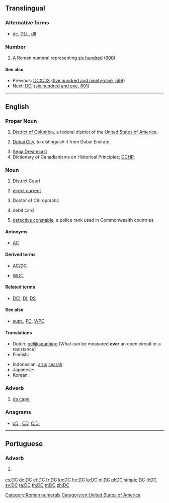 {{also|dc|Dc|dC|D.C.|d.C.}}
==Translingual==

===Alternative forms===
* {{sense|roman numeral}} [[dc]], [[DLL]], [[dll]]

===Number===
{{mul-number}}

# A Roman numeral representing [[six hundred]] ([[600]]).

====See also====
* Previous: [[DCXCIX]] ([[five hundred and ninety-nine]], [[599]])
* Next: [[DCI]] ([[six hundred and one]], [[601]])

[[Category:Roman numerals]]

----

==English==

===Proper Noun===
{{en-proper-noun}}

# {{label|en|geography}} [[District of Columbia]], a federal district of the [[United States of America]].
# {{label|en|geography}} [[Dubai City]], to distinguish it from Dubai Emirate.
# [[w:Sega Dreamcast|Sega Dreamcast]]
# Dictionary of Canadianisms on Historical Principles; [[DCHP]].

===Noun===
{{en-noun}}

# {{label|en|legal}} District Court
# {{label|en|electrical}} [[direct current]]
# {{label|en|degree}} Doctor of Chiropractic
# {{label|en|banking}} debit card
# {{label|en|law enforcement}} [[detective constable]], a police rank used in Commonwealth countries

====Antonyms====
* {{sense|electrcial}} [[AC]]

====Derived terms====
* [[AC/DC]]
* {{sense|law enforcement}} [[WDC]]

====Related terms====
* {{sense|law enforcement}} [[DCI]], [[DI]], [[DS]]

====See also====
* {{sense|law enforcement}} [[supt.]], [[PC]], [[WPC]]

====Translations====
{{trans-top|direct current}}
* Dutch: [[gelijkspanning]] (What can be measured '''over''' an open circuit or a resistance)
* Finnish: {{t+|fi|tasavirta}}
{{trans-mid}}
* Indonesian: [[arus]] [[arah|searah]]
* Japanese: {{t|ja|直流|tr=ちょくりゅう, chokuryū}}
* Korean: {{t|ko|직류|tr=[[直流]], jikryu}}
{{trans-bottom}}

===Adverb===
{{en-adv|-}}

# {{label|en|music}} [[da capo]]

===Anagrams===
* [[cD#English|cD]] , [[CD#English|CD]], [[C.D.#English|C.D.]]

[[Category:en:United States of America]]

----

==Portuguese==

===Adverb===
{{pt-adv|-}}

# {{l|en|AD}} {{gloss|after the birth of Christ}}

[[cs:DC]]
[[de:DC]]
[[et:DC]]
[[fr:DC]]
[[ko:DC]]
[[he:DC]]
[[la:DC]]
[[nl:DC]]
[[pl:DC]]
[[simple:DC]]
[[fi:DC]]
[[sv:DC]]
[[ta:DC]]
[[th:DC]]
[[tr:DC]]
[[zh:DC]]